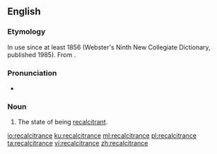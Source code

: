 ==English==

===Etymology===
In use since at least 1856 (Webster's Ninth New Collegiate Dictionary, published 1985). From {{etyl|fr|en}} {{m|fr|récalcitrance}}.

===Pronunciation===
* {{IPA|/ɹɪ.ˈkæl.sɪ.ˌtɹəns/|lang=en}}

===Noun===
{{en-noun|~}}
# The state of being [[recalcitrant]].

[[io:recalcitrance]]
[[ku:recalcitrance]]
[[ml:recalcitrance]]
[[pl:recalcitrance]]
[[ta:recalcitrance]]
[[vi:recalcitrance]]
[[zh:recalcitrance]]